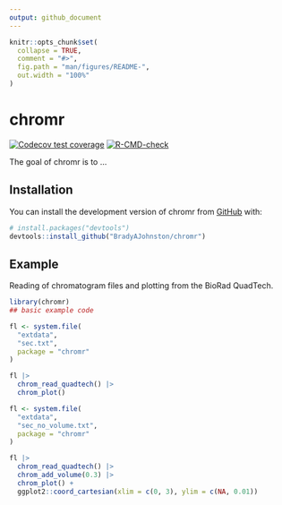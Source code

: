 ```yaml
---
output: github_document
---
```


<!-- README.md is generated from README.Rmd. Please edit that file -->

```r
knitr::opts_chunk$set(
  collapse = TRUE,
  comment = "#>",
  fig.path = "man/figures/README-",
  out.width = "100%"
)
```

# chromr

<!-- badges: start -->
[![Codecov test coverage](https://codecov.io/gh/BradyAJohnston/chromr/branch/main/graph/badge.svg)](https://app.codecov.io/gh/BradyAJohnston/chromr?branch=main)
[![R-CMD-check](https://github.com/BradyAJohnston/chromr/actions/workflows/R-CMD-check.yaml/badge.svg)](https://github.com/BradyAJohnston/chromr/actions/workflows/R-CMD-check.yaml)
<!-- badges: end -->

The goal of chromr is to ...

## Installation

You can install the development version of chromr from [GitHub](https://github.com/) with:

``` r
# install.packages("devtools")
devtools::install_github("BradyAJohnston/chromr")
```

## Example

Reading of chromatogram files and plotting from the BioRad QuadTech.

```r
library(chromr)
## basic example code
```

```r
fl <- system.file(
  "extdata",
  "sec.txt", 
  package = "chromr"
)

fl |> 
  chrom_read_quadtech() |> 
  chrom_plot()
```


```r
fl <- system.file(
  "extdata",
  "sec_no_volume.txt", 
  package = "chromr"
)

fl |> 
  chrom_read_quadtech() |> 
  chrom_add_volume(0.3) |> 
  chrom_plot() + 
  ggplot2::coord_cartesian(xlim = c(0, 3), ylim = c(NA, 0.01))

```

